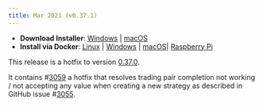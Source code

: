 ```yaml
---
title: Mar 2021 (v0.37.1)
---
```



- **Download Installer**: [Windows](https://dist.hummingbot.io/hummingbot_v0.37.1_setup.exe) | [macOS](https://dist.hummingbot.io/hummingbot_v0.37.1.dmg)
- **Install via Docker**: [Linux](/installation/linux/#install-via-docker) | [Windows](/installation/windows/#install-via-docker) | [macOS](/installation/mac/#install-via-docker)| [Raspberry Pi](/installation/raspberry/)

This release is a hotfix to version [0.37.0](/release-notes/0.37.0/).

It contains #[3059](https://github.com/CoinAlpha/hummingbot/pull/3059) a hotfix that resolves trading pair completion not working / not accepting any value when creating a new strategy as described in GitHub issue #[3055](https://github.com/CoinAlpha/hummingbot/issues/3055).
